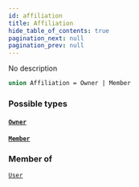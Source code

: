 ```yaml
---
id: affiliation
title: Affiliation
hide_table_of_contents: true
pagination_next: null
pagination_prev: null
---
```








No description

```graphql
union Affiliation = Owner | Member
```


### Possible types

#### [`Owner`](/objects/owner) <Badge class="secondary" text="object"/>
> 
> 

#### [`Member`](/objects/member) <Badge class="secondary" text="object"/>
> 
> 



### Member of

[`User`](/objects/user)  <Badge class="secondary" text="object"/>




